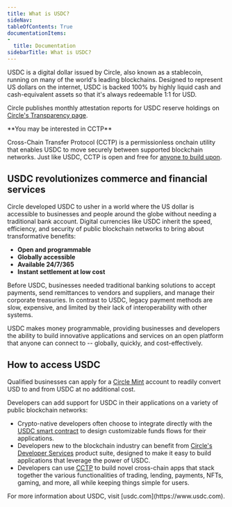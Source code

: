 ```yaml
---
title: What is USDC?
sideNav: 
tableOfContents: True
documentationItems:
-
  title: Documentation
sidebarTitle: What is USDC?
---
```


USDC is a digital dollar issued by Circle, also known as a stablecoin, running
on many of the world's leading blockchains. Designed to represent US dollars on
the internet, USDC is backed 100% by highly liquid cash and cash-equivalent
assets so that it's always redeemable 1:1 for USD.

Circle publishes monthly attestation reports for USDC reserve holdings on
[Circle's Transparency page](http://circle.com/transparency).

<Note>
**You may be interested in CCTP**

Cross-Chain Transfer Protocol (CCTP) is a permissionless onchain utility that
enables USDC to move securely between supported blockchain networks. Just like
USDC, CCTP is open and free for [anyone to build upon](/cctp).
</Note>

## USDC revolutionizes commerce and financial services

Circle developed USDC to usher in a world where the US dollar is accessible to
businesses and people around the globe without needing a traditional bank
account. Digital currencies like USDC inherit the speed, efficiency, and
security of public blockchain networks to bring about transformative benefits:

- **Open and programmable**
- **Globally accessible**
- **Available 24/7/365**
- **Instant settlement at low cost**

Before USDC, businesses needed traditional banking solutions to accept payments,
send remittances to vendors and suppliers, and manage their corporate
treasuries. In contrast to USDC, legacy payment methods are slow, expensive, and
limited by their lack of interoperability with other systems.

USDC makes money programmable, providing businesses and developers the ability
to build innovative applications and services on an open platform that anyone
can connect to -- globally, quickly, and cost-effectively.

## How to access USDC

Qualified businesses can apply for a
[Circle Mint](/circle-mint/introducing-circle-mint) account to readily convert
USD to and from USDC at no additional cost.

Developers can add support for USDC in their applications on a variety of public
blockchain networks:

- Crypto-native developers often choose to integrate directly with the
  [USDC smart contract](/stablecoins/quickstart-transfer-10-usdc-on-chain) to
  design customizable funds flows for their applications.
- Developers new to the blockchain industry can benefit from
  [Circle's Developer Services](/w3s) product suite, designed to make it easy to
  build applications that leverage the power of USDC.
- Developers can use [CCTP](/cctp) to build novel cross-chain apps that stack
  together the various functionalities of trading, lending, payments, NFTs,
  gaming, and more, all while keeping things simple for users.

<Note>
For more information about USDC, visit [usdc.com](https://www.usdc.com).
</Note>
